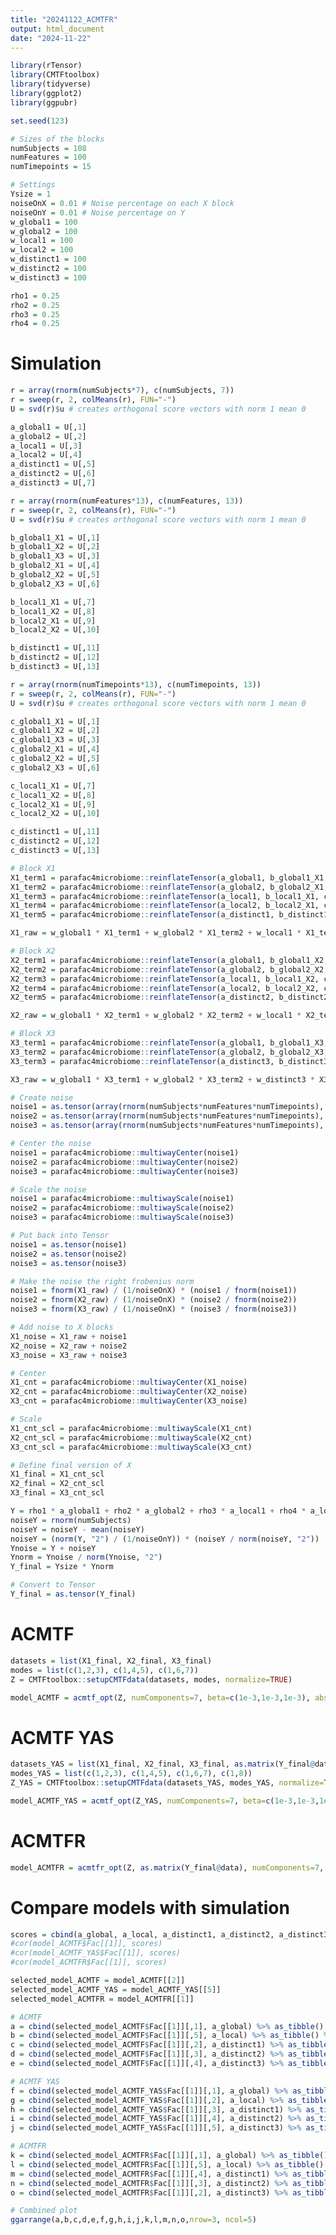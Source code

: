 ```yaml
---
title: "20241122_ACMTFR"
output: html_document
date: "2024-11-22"
---
```


```r
library(rTensor)
library(CMTFtoolbox)
library(tidyverse)
library(ggplot2)
library(ggpubr)

set.seed(123)
```

```r
# Sizes of the blocks
numSubjects = 108
numFeatures = 100
numTimepoints = 15

# Settings
Ysize = 1
noiseOnX = 0.01 # Noise percentage on each X block
noiseOnY = 0.01 # Noise percentage on Y
w_global1 = 100
w_global2 = 100
w_local1 = 100
w_local2 = 100
w_distinct1 = 100
w_distinct2 = 100
w_distinct3 = 100

rho1 = 0.25
rho2 = 0.25
rho3 = 0.25
rho4 = 0.25
```

# Simulation
```r
r = array(rnorm(numSubjects*7), c(numSubjects, 7))
r = sweep(r, 2, colMeans(r), FUN="-")
U = svd(r)$u # creates orthogonal score vectors with norm 1 mean 0

a_global1 = U[,1]
a_global2 = U[,2]
a_local1 = U[,3]
a_local2 = U[,4]
a_distinct1 = U[,5]
a_distinct2 = U[,6]
a_distinct3 = U[,7]
```

```r
r = array(rnorm(numFeatures*13), c(numFeatures, 13))
r = sweep(r, 2, colMeans(r), FUN="-")
U = svd(r)$u # creates orthogonal score vectors with norm 1 mean 0

b_global1_X1 = U[,1]
b_global1_X2 = U[,2]
b_global1_X3 = U[,3]
b_global2_X1 = U[,4]
b_global2_X2 = U[,5]
b_global2_X3 = U[,6]

b_local1_X1 = U[,7]
b_local1_X2 = U[,8]
b_local2_X1 = U[,9]
b_local2_X2 = U[,10]

b_distinct1 = U[,11]
b_distinct2 = U[,12]
b_distinct3 = U[,13]
```

```r
r = array(rnorm(numTimepoints*13), c(numTimepoints, 13))
r = sweep(r, 2, colMeans(r), FUN="-")
U = svd(r)$u # creates orthogonal score vectors with norm 1 mean 0

c_global1_X1 = U[,1]
c_global1_X2 = U[,2]
c_global1_X3 = U[,3]
c_global2_X1 = U[,4]
c_global2_X2 = U[,5]
c_global2_X3 = U[,6]

c_local1_X1 = U[,7]
c_local1_X2 = U[,8]
c_local2_X1 = U[,9]
c_local2_X2 = U[,10]

c_distinct1 = U[,11]
c_distinct2 = U[,12]
c_distinct3 = U[,13]
```

```r
# Block X1
X1_term1 = parafac4microbiome::reinflateTensor(a_global1, b_global1_X1, c_global1_X1, returnAsTensor=TRUE) # rTensor::fnorm is 1
X1_term2 = parafac4microbiome::reinflateTensor(a_global2, b_global2_X1, c_global2_X1, returnAsTensor=TRUE) # rTensor::fnorm is 1
X1_term3 = parafac4microbiome::reinflateTensor(a_local1, b_local1_X1, c_local1_X1, returnAsTensor=TRUE) # rTensor::fnorm is 1
X1_term4 = parafac4microbiome::reinflateTensor(a_local2, b_local2_X1, c_local2_X1, returnAsTensor=TRUE) # rTensor::fnorm is 1
X1_term5 = parafac4microbiome::reinflateTensor(a_distinct1, b_distinct1, c_distinct1, returnAsTensor=TRUE) # rTensor::fnorm is 1

X1_raw = w_global1 * X1_term1 + w_global2 * X1_term2 + w_local1 * X1_term3 + w_local2 * X1_term4 + w_distinct1 * X1_term5

# Block X2
X2_term1 = parafac4microbiome::reinflateTensor(a_global1, b_global1_X2, c_global1_X2, returnAsTensor=TRUE) # rTensor::fnorm is 1
X2_term2 = parafac4microbiome::reinflateTensor(a_global2, b_global2_X2, c_global2_X2, returnAsTensor=TRUE) # rTensor::fnorm is 1
X2_term3 = parafac4microbiome::reinflateTensor(a_local1, b_local1_X2, c_local1_X2, returnAsTensor=TRUE) # rTensor::fnorm is 1
X2_term4 = parafac4microbiome::reinflateTensor(a_local2, b_local2_X2, c_local2_X2, returnAsTensor=TRUE) # rTensor::fnorm is 1
X2_term5 = parafac4microbiome::reinflateTensor(a_distinct2, b_distinct2, c_distinct2, returnAsTensor=TRUE) # rTensor::fnorm is 1

X2_raw = w_global1 * X2_term1 + w_global2 * X2_term2 + w_local1 * X2_term3 + w_local2 * X2_term4 + w_distinct2 * X2_term5

# Block X3
X3_term1 = parafac4microbiome::reinflateTensor(a_global1, b_global1_X3, c_global1_X3, returnAsTensor=TRUE) # rTensor::fnorm is 1
X3_term2 = parafac4microbiome::reinflateTensor(a_global2, b_global2_X3, c_global2_X3, returnAsTensor=TRUE) # rTensor::fnorm is 1
X3_term3 = parafac4microbiome::reinflateTensor(a_distinct3, b_distinct3, c_distinct3, returnAsTensor=TRUE) # rTensor::fnorm is 1

X3_raw = w_global1 * X3_term1 + w_global2 * X3_term2 + w_distinct3 * X3_term3
```

```r
# Create noise
noise1 = as.tensor(array(rnorm(numSubjects*numFeatures*numTimepoints), c(numSubjects, numFeatures, numTimepoints)))
noise2 = as.tensor(array(rnorm(numSubjects*numFeatures*numTimepoints), c(numSubjects, numFeatures, numTimepoints)))
noise3 = as.tensor(array(rnorm(numSubjects*numFeatures*numTimepoints), c(numSubjects, numFeatures, numTimepoints)))

# Center the noise
noise1 = parafac4microbiome::multiwayCenter(noise1)
noise2 = parafac4microbiome::multiwayCenter(noise2)
noise3 = parafac4microbiome::multiwayCenter(noise3)

# Scale the noise
noise1 = parafac4microbiome::multiwayScale(noise1)
noise2 = parafac4microbiome::multiwayScale(noise2)
noise3 = parafac4microbiome::multiwayScale(noise3)

# Put back into Tensor
noise1 = as.tensor(noise1)
noise2 = as.tensor(noise2)
noise3 = as.tensor(noise3)

# Make the noise the right frobenius norm
noise1 = fnorm(X1_raw) / (1/noiseOnX) * (noise1 / fnorm(noise1))
noise2 = fnorm(X2_raw) / (1/noiseOnX) * (noise2 / fnorm(noise2))
noise3 = fnorm(X3_raw) / (1/noiseOnX) * (noise3 / fnorm(noise3))

# Add noise to X blocks
X1_noise = X1_raw + noise1
X2_noise = X2_raw + noise2
X3_noise = X3_raw + noise3
```

```r
# Center
X1_cnt = parafac4microbiome::multiwayCenter(X1_noise)
X2_cnt = parafac4microbiome::multiwayCenter(X2_noise)
X3_cnt = parafac4microbiome::multiwayCenter(X3_noise)

# Scale
X1_cnt_scl = parafac4microbiome::multiwayScale(X1_cnt)
X2_cnt_scl = parafac4microbiome::multiwayScale(X2_cnt)
X3_cnt_scl = parafac4microbiome::multiwayScale(X3_cnt)

# Define final version of X
X1_final = X1_cnt_scl
X2_final = X2_cnt_scl
X3_final = X3_cnt_scl
```

```r
Y = rho1 * a_global1 + rho2 * a_global2 + rho3 * a_local1 + rho4 * a_local2
noiseY = rnorm(numSubjects)
noiseY = noiseY - mean(noiseY)
noiseY = (norm(Y, "2") / (1/noiseOnY)) * (noiseY / norm(noiseY, "2"))
Ynoise = Y + noiseY
Ynorm = Ynoise / norm(Ynoise, "2")
Y_final = Ysize * Ynorm

# Convert to Tensor
Y_final = as.tensor(Y_final)
```

# ACMTF
```r
datasets = list(X1_final, X2_final, X3_final)
modes = list(c(1,2,3), c(1,4,5), c(1,6,7))
Z = CMTFtoolbox::setupCMTFdata(datasets, modes, normalize=TRUE)
```

```r
model_ACMTF = acmtf_opt(Z, numComponents=7, beta=c(1e-3,1e-3,1e-3), abs_tol=1e-5, rel_tol=1e-5, nstart=5, numCores=5, allOutput = TRUE)
```

# ACMTF YAS

```r
datasets_YAS = list(X1_final, X2_final, X3_final, as.matrix(Y_final@data))
modes_YAS = list(c(1,2,3), c(1,4,5), c(1,6,7), c(1,8))
Z_YAS = CMTFtoolbox::setupCMTFdata(datasets_YAS, modes_YAS, normalize=TRUE)
```

```r
model_ACMTF_YAS = acmtf_opt(Z_YAS, numComponents=7, beta=c(1e-3,1e-3,1e-3,1e-3), abs_tol=1e-8, rel_tol=1e-8, nstart=5, numCores=5, allOutput=TRUE)
```

# ACMTFR
```r
model_ACMTFR = acmtfr_opt(Z, as.matrix(Y_final@data), numComponents=7, beta=c(1e-3,1e-3,1e-3), pi=0.9, abs_tol=1e-8, rel_tol=1e-8, nstart=5, numCores=5, allOutput=TRUE)
```

# Compare models with simulation

```r
scores = cbind(a_global, a_local, a_distinct1, a_distinct2, a_distinct3)
#cor(model_ACMTF$Fac[[1]], scores)
#cor(model_ACMTF_YAS$Fac[[1]], scores)
#cor(model_ACMTFR$Fac[[1]], scores)

selected_model_ACMTF = model_ACMTF[[2]]
selected_model_ACMTF_YAS = model_ACMTF_YAS[[5]]
selected_model_ACMTFR = model_ACMTFR[[1]]

# ACMTF
a = cbind(selected_model_ACMTF$Fac[[1]][,1], a_global) %>% as_tibble() %>% ggplot(aes(x=a_global,y=V1)) + geom_point() + ggtitle("Common") + xlab("Real scores") + ylab("ACMTF")
b = cbind(selected_model_ACMTF$Fac[[1]][,5], a_local) %>% as_tibble() %>% ggplot(aes(x=a_local,y=V1)) + geom_point() + ggtitle("Local") + xlab("Real scores") + ylab("ACMTF")
c = cbind(selected_model_ACMTF$Fac[[1]][,2], a_distinct1) %>% as_tibble() %>% ggplot(aes(x=a_distinct1,y=V1)) + geom_point() + ggtitle("Distinct X1") + xlab("Real scores") + ylab("ACMTF")
d = cbind(selected_model_ACMTF$Fac[[1]][,3], a_distinct2) %>% as_tibble() %>% ggplot(aes(x=a_distinct2,y=V1)) + geom_point() + ggtitle("Distinct X2") + xlab("Real scores") + ylab("ACMTF")
e = cbind(selected_model_ACMTF$Fac[[1]][,4], a_distinct3) %>% as_tibble() %>% ggplot(aes(x=a_distinct3,y=V1)) + geom_point() + ggtitle("Distinct X3") + xlab("Real scores") + ylab("ACMTF")

# ACMTF YAS
f = cbind(selected_model_ACMTF_YAS$Fac[[1]][,1], a_global) %>% as_tibble() %>% ggplot(aes(x=a_global,y=V1)) + geom_point() + ggtitle("Common") + xlab("Real scores") + ylab("ACMTF-YAS")
g = cbind(selected_model_ACMTF_YAS$Fac[[1]][,2], a_local) %>% as_tibble() %>% ggplot(aes(x=a_local,y=V1)) + geom_point() + ggtitle("Local") + xlab("Real scores") + ylab("ACMTF-YAS")
h = cbind(selected_model_ACMTF_YAS$Fac[[1]][,3], a_distinct1) %>% as_tibble() %>% ggplot(aes(x=a_distinct1,y=V1)) + geom_point() + ggtitle("Distinct X1") + xlab("Real scores") + ylab("ACMTF-YAS")
i = cbind(selected_model_ACMTF_YAS$Fac[[1]][,4], a_distinct2) %>% as_tibble() %>% ggplot(aes(x=a_distinct2,y=V1)) + geom_point() + ggtitle("Distinct X2") + xlab("Real scores") + ylab("ACMTF-YAS")
j = cbind(selected_model_ACMTF_YAS$Fac[[1]][,5], a_distinct3) %>% as_tibble() %>% ggplot(aes(x=a_distinct3,y=V1)) + geom_point() + ggtitle("Distinct X3") + xlab("Real scores") + ylab("ACMTF-YAS")

# ACMTFR
k = cbind(selected_model_ACMTFR$Fac[[1]][,1], a_global) %>% as_tibble() %>% ggplot(aes(x=a_global,y=V1)) + geom_point() + ggtitle("Common") + xlab("Real scores") + ylab("ACMTF-R")
l = cbind(selected_model_ACMTFR$Fac[[1]][,5], a_local) %>% as_tibble() %>% ggplot(aes(x=a_local,y=V1)) + geom_point() + ggtitle("Local") + xlab("Real scores") + ylab("ACMTF-R")
m = cbind(selected_model_ACMTFR$Fac[[1]][,4], a_distinct1) %>% as_tibble() %>% ggplot(aes(x=a_distinct1,y=V1)) + geom_point() + ggtitle("Distinct X1") + xlab("Real scores") + ylab("ACMTF-R")
n = cbind(selected_model_ACMTFR$Fac[[1]][,3], a_distinct2) %>% as_tibble() %>% ggplot(aes(x=a_distinct2,y=V1)) + geom_point() + ggtitle("Distinct X2") + xlab("Real scores") + ylab("ACMTF-R")
o = cbind(selected_model_ACMTFR$Fac[[1]][,2], a_distinct3) %>% as_tibble() %>% ggplot(aes(x=a_distinct3,y=V1)) + geom_point() + ggtitle("Distinct X3") + xlab("Real scores") + ylab("ACMTF-R")

# Combined plot
ggarrange(a,b,c,d,e,f,g,h,i,j,k,l,m,n,o,nrow=3, ncol=5)
```
